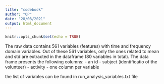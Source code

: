 ```yaml
---
title: "codebook"
author: "OP"
date: "28/03/2021"
output: html_document
---
```


```r
knitr::opts_chunk$set(echo = TRUE)
```

The raw data contains 561 variables (features) with time and frequency domain variables.
Out of these 561 variables, only the ones related to mean and std are extracted in the dataframe (80 variables in total).
The data frame presents the following columns:
- an id
- subject (identificatio of the volunteer)
- activity
- one column per variable

the list of variables can be found in run_analysis_variables.txt file
